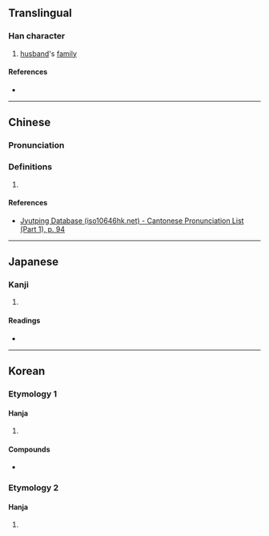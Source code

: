 {{character info}}
==Translingual==

===Han character===
{{Han char|rn=38|rad=女|as=09|sn=12|four=|canj=VWP|ids=⿰女思}}

# [[husband]]'s [[family]]

====References====
* {{Han ref|kx=0267.240|dkj=06529|dj=0534.220|hdz=21066.020|uh=5AA4|ud=23204}}

----

==Chinese==
{{zh-forms}}

===Pronunciation===
{{zh-pron
|m=sī
|c=si1
|mc=y
|oc=y
|cat=
}}

===Definitions===
{{zh-hanzi}}

# {{zh-alt-form|㚸|tr=-}}

====References====
* [http://www.iso10646hk.net/jp/document/download.jsp Jyutping Database (iso10646hk.net) - Cantonese Pronunciation List (Part 1), p. 94]

----

==Japanese==

===Kanji===
{{ja-kanji|grade=|rs=女09}}

# {{rfdef|ja|sort=女09}}

====Readings====
* {{ja-readings|on=[[し]] (shi)|kun=}}

----

==Korean==

===Etymology 1===

====Hanja====
{{ko-hanja|시집|시}}

# {{hanja form of|시|[[husband]]'s [[family]]}}

====Compounds====
* {{ko-l|시가족|[[in-law]] [[family]]|媤家族}}

===Etymology 2===

====Hanja====
{{ko-hanja|[[여자]]의 [[자]]([[字]])|사}}

# {{hanja form of|사|used in [[girl]] [[name]]s}}